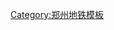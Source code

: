 {{鐵道路線|lua=1|铁道系统=郑州地铁
|模板名稱=郑州地铁1号线
|名稱=[[郑州地铁1号线]]
|代表色={{郑州地铁颜色|1|s}}
|背景顏色=#FFFFFF
|車站列表= 
河南工业大学 ~ 郑大科技园 ~ 郑州大学 ~ 梧桐街 ~ 兰寨 ~ 铁炉 ~ 市民中心 ~ 西流湖 ~ 西三环 ~ 秦岭路 ~ 五一公园 ~ 碧沙岗 ~ 绿城广场 ~ 医学院 ~ 郑州火车站 ~ 二七广场 ~ 人民路 ~ 紫荆山 ~ 燕庄 ~ 民航路 ~ 会展中心 ~ 黄河南路 ~ 农业南路 ~ 东风南路 ~ 郑州东站 ~ 博学路 ~ 市体育中心 ~ 龙子湖 ~ 文苑北路 ~ 河南大学新区
}}<noinclude>
[[Category:郑州地铁模板]]
</noinclude>